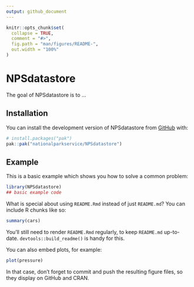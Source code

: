 ```yaml
---
output: github_document
---
```


<!-- README.md is generated from README.Rmd. Please edit that file -->

```r
knitr::opts_chunk$set(
  collapse = TRUE,
  comment = "#>",
  fig.path = "man/figures/README-",
  out.width = "100%"
)
```

# NPSdatastore

<!-- badges: start -->
<!-- badges: end -->

The goal of NPSdatastore is to ...

## Installation

You can install the development version of NPSdatastore from [GitHub](https://github.com/) with:

``` r
# install.packages("pak")
pak::pak("nationalparkservice/NPSdatastore")
```

## Example

This is a basic example which shows you how to solve a common problem:

```r
library(NPSdatastore)
## basic example code
```

What is special about using `README.Rmd` instead of just `README.md`? You can include R chunks like so:

```r
summary(cars)
```

You'll still need to render `README.Rmd` regularly, to keep `README.md` up-to-date. `devtools::build_readme()` is handy for this.

You can also embed plots, for example:

```r
plot(pressure)
```

In that case, don't forget to commit and push the resulting figure files, so they display on GitHub and CRAN.
